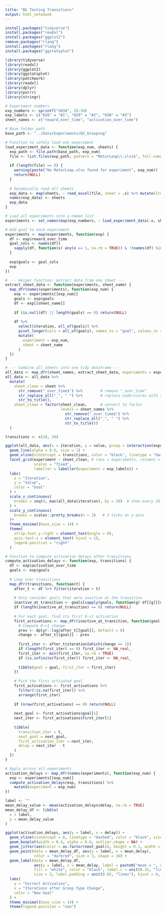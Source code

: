 ```yaml
---
title: "BG Testing Transitions"
output: html_notebook
---
```


```r
install.packages("tidyverse")
install.packages("readxl")
install.packages("ggplot2")
remove.packages("rlang")
install.packages("rlang")
install.packages("ggstatsplot")
```

```r
library(tidyverse)
library(readxl)
library(ggplot2)
library(ggstatsplot)
library(patchwork)
library(readxl)
library(dplyr)
library(purrr)
library(stringr)

# Experiment numbers
exp_numbers <- sprintf("%03d", 28:30)
exp_labels <- c("028" = "#1", "029" = "#2", "030" = "#3")
sheet_names <- c("reward_over_time", "activation_over_time")

# Base folder path
base_path <- "../Data/Experiments/02_Grasping"

# Function to safely load one experiment
load_experiment_data <- function(exp_num, sheets) {
  exp_path <- file.path(base_path, exp_num)
  file <- list.files(exp_path, pattern = "MotorLoop\\.xlsx$", full.names = TRUE)[1]
  
  if (length(file) == 0) {
    warning(paste("No MotorLoop.xlsx found for experiment", exp_num))
    return(NULL)
  }
  
  # Dynamically read all sheets
  exp_data <- map(sheets, ~ read_excel(file, sheet = .x) %>% mutate(iteration = time / 100))
  names(exp_data) <- sheets
  exp_data
}

# Load all experiments into a named list
experiments <- set_names(map(exp_numbers, ~ load_experiment_data(.x, sheet_names)), exp_numbers)

# Add goal to each experiment
experiments <- map(experiments, function(exp) {
  df <- exp$reward_over_time
  goal_cols <- names(df)[
    sapply(df, function(x) any(x == 1, na.rm = TRUE)) & !(names(df) %in% c("time", "iteration"))
  ]
  
  exp$goals <- goal_cols
  exp
})

# --- Helper function: extract data from one sheet ---
extract_sheet_data <- function(experiments, sheet_name) {
  map_dfr(names(experiments), function(exp_num) {
    exp <- experiments[[exp_num]]
    goals <- exp$goals
    df <- exp[[sheet_name]]
    
    if (is.null(df) || length(goals) == 0) return(NULL)
    
    df %>%
      select(iteration, all_of(goals)) %>%
      pivot_longer(cols = all_of(goals), names_to = "goal", values_to = "value") %>%
      mutate(
        experiment = exp_num,
        sheet = sheet_name
      )
  })
}

# --- Combine all sheets into one tidy dataframe ---
all_data <- map_dfr(sheet_names, extract_sheet_data, experiments = experiments)
all_data <- all_data %>%
  mutate(
    sheet_clean = sheet %>%
      str_remove("_over_time$") %>%        # remove "_over_time"
      str_replace_all("_", " ") %>%        # replace underscores with spaces
      str_to_title(), 
    sheet_clean = factor(sheet_clean,      # convert to factor
                         levels = sheet_names %>% 
                           str_remove("_over_time$") %>%
                           str_replace_all("_", " ") %>%
                           str_to_title())
  )
```


```r
transitions <- c(10, 20)

ggplot(all_data, aes(x = iteration, y = value, group = interaction(experiment, goal), color = goal)) +
  geom_line(alpha = 0.6, size = 1) +
  geom_vline(xintercept = transitions, color = "black", linetype = "dashed", size = 0.5) +
  facet_grid(experiment ~ sheet_clean, # rows = experiments, columns = sheets
             scales = "fixed",
             labeller = labeller(experiment = exp_labels)) +  
  labs(
    x = "Iteration",
    y = "Value",
    color = "Goal"
  ) +
  scale_x_continuous(
    breaks = seq(0, max(all_data$iteration), by = 10)  # show every 10 iterations
  ) +
  scale_y_continuous(
    breaks = scales::pretty_breaks(n = 3)   # 3 ticks on y-axis
  )+
  theme_minimal(base_size = 14) +
  theme(
    strip.text.y.right = element_text(angle = 0),
    axis.text.x = element_text( hjust = 1),
    legend.position = "right"
  )

```

```r
# Function to compute activation delays after transitions
compute_activation_delays <- function(exp, transitions) {
  df <- exp$activation_over_time
  goals <- exp$goals
  
  # Loop over transitions
  map_dfr(transitions, function(t) {
    after_t <- df %>% filter(iteration > t)
    
    # Only consider goals that were inactive at the transition
    inactive_at_transition <- goals[sapply(goals, function(g) df[[g]][df$iteration == t] == 0)]
    if (length(inactive_at_transition) == 0) return(NULL)
    
    # For each goal, find its first 0->1 activation
    first_activations <- map_dfr(inactive_at_transition, function(goal) {
      # Compute 0->1 change
      prev <- dplyr::lag(after_t[[goal]], default = 0)
      change <- after_t[[goal]] - prev
      
      first_iter <- after_t$iteration[which(change == 1)]
      if (length(first_iter) == 0) first_iter <- NA_real_
      first_iter <- min(first_iter, na.rm = TRUE)
      if (is.infinite(first_iter)) first_iter <- NA_real_
      
      tibble(goal = goal, first_iter = first_iter)
    })
  
    # Pick the first activated goal
    first_activations <- first_activations %>%
      filter(!is.na(first_iter)) %>%
      arrange(first_iter)
    
    if (nrow(first_activations) == 0) return(NULL)
    
    next_goal <- first_activations$goal[1]
    next_iter <- first_activations$first_iter[1]
  
    tibble(
      transition_iter = t,
      next_goal = next_goal,
      first_activation_iter = next_iter,
      delay = next_iter - t
    )
  })
}

# Apply across all experiments
activation_delays <- map_dfr(names(experiments), function(exp_num) {
  exp <- experiments[[exp_num]]
  compute_activation_delays(exp, transitions) %>%
    mutate(experiment = exp_num)
})

label <- ""
mean_delay_value <- mean(activation_delays$delay, na.rm = TRUE)
mean_delay_df <- tibble(
  x = label,
  y = mean_delay_value
)

ggplot(activation_delays, aes(y = label, x = delay)) +
  geom_vline(xintercept = 0, linetype = "dashed", color = "black", size = 0.8) +
  geom_boxplot(width = 0.4, alpha = 0.6, outlier.shape = NA) +
  geom_jitter(aes(color = as.factor(next_goal)), height = 0.1, width = 0, size = 2, alpha = 0.8) +
  geom_point(data = mean_delay_df, aes(y = label, x = mean_delay),
             color = "darkred", size = 3, shape = 16) +
  geom_label(data = mean_delay_df,
             aes(y = label, x = mean_delay, label = paste0("mean = ", round(mean_delay, 1))),
             fill = "white", color = "black", label.r = unit(0.15, "lines"),
             size = 3, label.padding = unit(0.05, "lines"), hjust = 0, nudge_y = 0.15) +
  labs(
    y = "Correct Activation",
    x = "Iterations after Grasp Type Change",
    color = "New Goal"
  ) +
  theme_minimal(base_size = 14) +
  theme(legend.position = "non")
```






 

